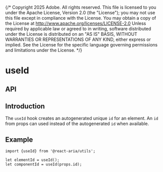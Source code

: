 {/* Copyright 2025 Adobe. All rights reserved.
This file is licensed to you under the Apache License, Version 2.0 (the "License");
you may not use this file except in compliance with the License. You may obtain a copy
of the License at http://www.apache.org/licenses/LICENSE-2.0
Unless required by applicable law or agreed to in writing, software distributed under
the License is distributed on an "AS IS" BASIS, WITHOUT WARRANTIES OR REPRESENTATIONS
OF ANY KIND, either express or implied. See the License for the specific language
governing permissions and limitations under the License. */}



# useId

## API

<FunctionAPI function={docs.exports.useId} links={docs.links} />

## Introduction

The `useId` hook creates an autogenerated unique `id` for an element. An `id`
from props can used instead of the autogenerated `id` when available.

## Example

```tsx
import {useId} from '@react-aria/utils';

let elementId = useId();
let componentId = useId(props.id);
```
